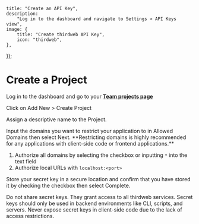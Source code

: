 
	title: "Create an API Key",
	description:
		"Log in to the dashboard and navigate to Settings > API Keys view",
	image: {
		title: "Create thirdweb API Key",
		icon: "thirdweb",
	},
});

# Create a Project

<Steps>

<Step title="Login to dashboard">

Log in to the dashboard and go to your **[Team projects page](https://thirdweb.com/team)**

</Step>

<Step title="Create Project">

Click on Add New > Create Project

</Step>

<Step title="Assign a name">

Assign a descriptive name to the Project.

</Step>

<Step title="Setup Domain Restriction">
Input the domains you want to restrict your application to in Allowed Domains then select Next. **Restricting domains is highly recommended for any applications with client-side code or frontend applications.**

1. Authorize all domains by selecting the checkbox or inputting `*` into the text field
2. Authorize local URLs with `localhost:<port>`


</Step>

<Step title="Store Secret key">

Store your secret key in a secure location and confirm that you have stored it by checking the checkbox then select Complete.

<Callout variant="warning">
	Do not share secret keys. They grant access to all thirdweb services. Secret
	keys should only be used in backend environments like CLI, scripts, and
	servers. Never expose secret keys in client-side code due to the lack of
	access restrictions.
</Callout>


</Step>
</Steps>

